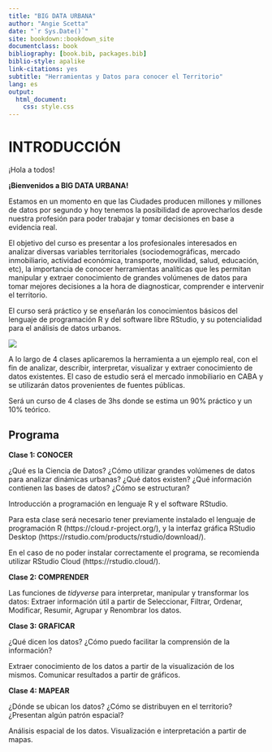 ```yaml
--- 
title: "BIG DATA URBANA"
author: "Angie Scetta"
date: "`r Sys.Date()`"
site: bookdown::bookdown_site
documentclass: book
bibliography: [book.bib, packages.bib]
biblio-style: apalike
link-citations: yes
subtitle: "Herramientas y Datos para conocer el Territorio"
lang: es
output:
  html_document:
    css: style.css
---
```


# INTRODUCCIÓN {-}

¡Hola a todos!

**¡Bienvenidos a BIG DATA URBANA!**

Estamos en un momento en que las Ciudades producen millones y millones de datos por segundo y hoy tenemos la posibilidad de aprovecharlos desde nuestra profesión para poder trabajar y tomar decisiones en base a evidencia real.

El objetivo del curso es presentar a los profesionales interesados en analizar diversas variables territoriales (sociodemográficas, mercado inmobiliario, actividad económica, transporte, movilidad, salud, educación, etc), la importancia de conocer herramientas analíticas que les permitan manipular y extraer conocimiento de grandes volúmenes de datos para tomar mejores decisiones a la hora de diagnosticar, comprender e intervenir el territorio.

El curso será práctico y se enseñarán los conocimientos básicos del lenguaje de programación R y del software libre RStudio, y su potencialidad para el análisis de datos urbanos.

![](images/logos.jpg)

A lo largo de 4 clases aplicaremos la herramienta a un ejemplo real, con el fin de analizar, describir, interpretar, visualizar y extraer conocimiento de datos existentes. El caso de estudio será el mercado inmobiliario en CABA y se utilizarán datos provenientes de fuentes públicas.

Será un curso de 4 clases de 3hs donde se estima un 90% práctico y un 10% teórico.

## Programa {-}

**Clase 1: CONOCER**

¿Qué es la Ciencia de Datos? ¿Cómo utilizar grandes volúmenes de datos para analizar dinámicas urbanas? ¿Qué datos existen? ¿Qué información contienen las bases de datos? ¿Cómo se estructuran?

Introducción a programación en lenguaje R y el software RStudio.

Para esta clase será necesario tener previamente instalado el lenguaje de programación R (https://cloud.r-project.org/), y la interfaz gráfica RStudio Desktop (https://rstudio.com/products/rstudio/download/).

En el caso de no poder instalar correctamente el programa, se recomienda utilizar RStudio Cloud (https://rstudio.cloud/).

**Clase 2: COMPRENDER**

Las funciones de *tidyverse* para interpretar, manipular y transformar los datos: Extraer información útil a partir de Seleccionar, Filtrar, Ordenar, Modificar, Resumir, Agrupar y Renombrar los datos.

**Clase 3: GRAFICAR**

¿Qué dicen los datos? ¿Cómo puedo facilitar la comprensión de la información?

Extraer conocimiento de los datos a partir de la visualización de los mismos. Comunicar resultados a partir de gráficos.

**Clase 4: MAPEAR**

¿Dónde se ubican los datos? ¿Cómo se distribuyen en el territorio? ¿Presentan algún patrón espacial?

Análisis espacial de los datos. Visualización e interpretación a partir de mapas.